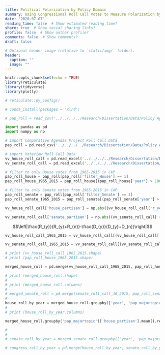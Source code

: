 ```yaml
---
title: Political Polarization by Policy Domain
summary: Using Congressional Roll Call Votes to Measure Polarization by Policy Domain
date: '2020-07-07'
reading_time: false  # Show estimated reading time?
share: true  # Show social sharing links?
profile: false  # Show author profile?
comments: false  # Show comments?
draft: false

# Optional header image (relative to `static/img/` folder).
header:
  caption: ""
  image: ""
---
```


```r
knitr::opts_chunk$set(echo = TRUE)
library(reticulate)
library(tidyverse)
library(plotly)
```

```r
# reticulate::py_config()

# conda_install(packages = 'xlrd')
```
```r
# pap_roll = read_csv('../../../../Research/Dissertation/Data/Policy Agendas Project/US-Legislative-roll_call_votes_19.1.csv')
```


```python
import pandas as pd
import numpy as np

# import Comparative Agendas Project Roll Call Data
pap_roll = pd.read_csv('../../../../Research/Dissertation/Data/Policy Agendas Project/US-Legislative-roll_call_votes_18.2.csv', low_memory=False)

# import Voteview Roll Call Data
vv_house_roll_call = pd.read_excel('../../../../Research/Dissertation/Data/hdemrep35_113.xlsx')
vv_senate_roll_call = pd.read_excel('../../../../Research/Dissertation/Data/sdemrep35_113.xlsx')

# filter to only House votes from 1965-2015 in CAP
pap_roll_house = pap_roll[pap_roll['filter_House'] == 1]
pap_roll_house_1965_2015 = pap_roll_house[(pap_roll_house['year'] > 1964) & (pap_roll_house['year'] < 2016)]

# filter to only Senate votes from 1965-2015 in CAP
pap_roll_senate = pap_roll[pap_roll['filter_Senate'] == 1]
pap_roll_senate_1965_2015 = pap_roll_senate[(pap_roll_senate['year'] > 1964) & (pap_roll_senate['year'] < 2016)]
```

```python

vv_house_roll_call['house_partisan'] = np.abs((vv_house_roll_call['r_yeas'] / (vv_house_roll_call['r_yeas'] + vv_house_roll_call['r_nays'])) - (vv_house_roll_call['d_yeas'] / (vv_house_roll_call['d_yeas'] + vv_house_roll_call['d_nays'])))

vv_senate_roll_call['senate_partisan'] = np.abs((vv_senate_roll_call['r_yeas'] / (vv_senate_roll_call['r_yeas'] + vv_senate_roll_call['r_nays'])) - (vv_senate_roll_call['d_yeas'] / (vv_senate_roll_call['d_yeas'] + vv_senate_roll_call['d_nays'])))

```

$$\left|\frac{R_{y}}{R_{y}+R_{n}}-\frac{D_{y}}{D_{y}+D_{n}}\right|$$

```python

vv_house_roll_call_1965_2015 = vv_house_roll_call[(vv_house_roll_call['year'] > 1964) & (vv_house_roll_call['year'] < 2016)]

vv_senate_roll_call_1965_2015 = vv_senate_roll_call[(vv_senate_roll_call['year'] > 1964) & (vv_senate_roll_call['year'] < 2016)]

# print (vv_house_roll_call_1965_2015.shape)
# print (pap_roll_house_1965_2015.shape)

merged_house_roll = pd.merge(vv_house_roll_call_1965_2015, pap_roll_house_1965_2015, on=['year', 'cong', 'rc_count'])

# print (merged_house_roll.shape)
# 
# print (merged_house_roll.columns)
# 
# merged_senate_roll = pd.merge(senate_roll_call_46_2015, pap_roll_senate_46_2015, on=['year', 'cong', 'rc_count'])
# 
house_roll_by_year = merged_house_roll.groupby(['year', 'pap_majortopic']).agg({'house_partisan' : 'mean', 'rc_count' : 'size'}).reset_index().rename(columns={'year': 'Year', 'pap_majortopic' : 'MajorTopic', 'rc_count' : 'house_bills'})
# 
# print (house_roll_by_year.columns)

merged_house_roll.groupby('pap_majortopic')['house_partisan'].mean().reset_index().sort_values(by='house_partisan', ascending=False).head()

# 
# 
# senate_roll_by_year = merged_senate_roll.groupby(['year', 'pap_majortopic']).agg({'senate_partisan' : 'mean', 'rc_count' : 'size'}).reset_index().rename(columns={'year': 'Year', 'pap_majortopic' : 'MajorTopic', 'rc_count' : 'senate_bills'})

# congress_roll_by_year = pd.merge(house_roll_by_year, senate_roll_by_year, on=['Year', 'MajorTopic'], how='outer')
```

